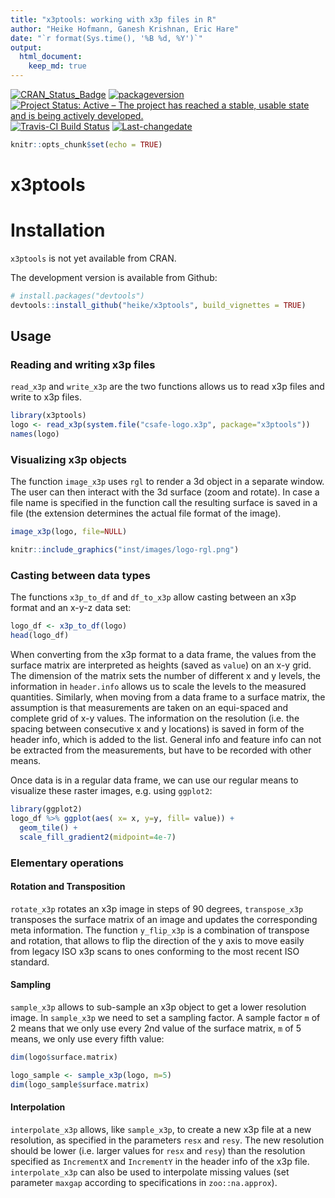 ```yaml
---
title: "x3ptools: working with x3p files in R"
author: "Heike Hofmann, Ganesh Krishnan, Eric Hare"
date: "`r format(Sys.time(), '%B %d, %Y')`"
output: 
  html_document:
    keep_md: true
---
```


[![CRAN_Status_Badge](http://www.r-pkg.org/badges/version/x3ptools)](https://cran.r-project.org/package=x3ptools)
[![packageversion](https://img.shields.io/badge/Package%20version-0.0.1-orange.svg?style=flat-square)](commits/master)
[![Project Status: Active – The project has reached a stable, usable state and is being actively developed.](http://www.repostatus.org/badges/latest/active.svg)](http://www.repostatus.org/#active)
[![Travis-CI Build Status](https://travis-ci.org/heike/x3ptools.svg?branch=master)](https://travis-ci.org/heike/x3ptools)
[![Last-changedate](https://img.shields.io/badge/last%20change-`r gsub('-', '--', Sys.Date())`-yellowgreen.svg)](/commits/master)

```r
knitr::opts_chunk$set(echo = TRUE)
```


# x3ptools


<!--[![CRAN Status](http://www.r-pkg.org/badges/version/x3ptools)](https://cran.r-project.org/package=x3ptools) [![CRAN RStudio mirror downloads](http://cranlogs.r-pkg.org/badges/x3ptools)](http://www.r-pkg.org/pkg/x3ptools) -->


<!--[![Downloads](http://cranlogs.r-pkg.org/badges/x3ptools?color=brightgreen)](https://cran.r-project.org/package=x3ptools)-->


# Installation

`x3ptools` is not yet available from CRAN.

<!--
```r
install.packages("x3ptools")
```
-->

The development version is available from Github:

```r
# install.packages("devtools")
devtools::install_github("heike/x3ptools", build_vignettes = TRUE)
```

## Usage

### Reading and writing x3p files

`read_x3p` and `write_x3p` are the two functions allows us to read x3p files and write to x3p files.
```r
library(x3ptools)
logo <- read_x3p(system.file("csafe-logo.x3p", package="x3ptools"))
names(logo)
```

### Visualizing x3p objects

The function `image_x3p` uses `rgl` to render a 3d object in a separate window. The user can then interact with the 3d surface (zoom and rotate). In case a file name is specified in the function call the resulting surface is saved in a file (the extension determines the actual file format of the image).

```r
image_x3p(logo, file=NULL)
```

```r
knitr::include_graphics("inst/images/logo-rgl.png")
```

### Casting between data types

The functions `x3p_to_df` and `df_to_x3p` allow casting between an x3p format and an x-y-z data set:
```r
logo_df <- x3p_to_df(logo)
head(logo_df)
```
When converting from the x3p format to a data frame, the values from the surface matrix are interpreted as heights (saved as `value`) on an x-y grid. The dimension of the matrix sets the number of different x and y levels,  the information in `header.info` allows us to scale the levels to the measured quantities. 
Similarly, when moving from a data frame to a surface matrix, the assumption is that measurements are taken on an equi-spaced and complete grid of x-y values. The information on the  resolution (i.e. the spacing between consecutive x and y locations) is saved in form of the header info, which is added to the list. 
General info and feature info can not be extracted from the measurements, but have to be recorded with other means.

Once data is in a regular data frame, we can use our regular means to visualize these raster images, e.g. using `ggplot2`:

```r
library(ggplot2)
logo_df %>% ggplot(aes( x= x, y=y, fill= value)) +
  geom_tile() +
  scale_fill_gradient2(midpoint=4e-7)
```

### Elementary operations

#### Rotation and Transposition

`rotate_x3p` rotates an x3p image in steps of 90 degrees, `transpose_x3p` transposes the surface matrix of an image and updates the corresponding meta information. The function `y_flip_x3p` is a combination of transpose and rotation, that allows to flip the direction of the y axis to move easily from legacy ISO x3p scans to ones conforming to the most recent ISO standard.

#### Sampling

`sample_x3p` allows to sub-sample an x3p object to get a lower resolution image.
In `sample_x3p` we need to set a sampling factor. A sample factor `m` of 2 means that we only use every 2nd value of the surface matrix, `m` of 5 means, we only use every fifth value:

```r
dim(logo$surface.matrix)

logo_sample <- sample_x3p(logo, m=5)
dim(logo_sample$surface.matrix)
```

#### Interpolation

`interpolate_x3p` allows, like `sample_x3p`, to create a new x3p file at a new resolution, as specified in the parameters `resx` and `resy`. The new resolution should be lower (i.e. larger values for `resx` and `resy`) than the resolution specified as `IncrementX` and `IncrementY` in the header info of the x3p file. `interpolate_x3p` can also be used to interpolate missing values (set parameter `maxgap` according to specifications in `zoo::na.approx`).